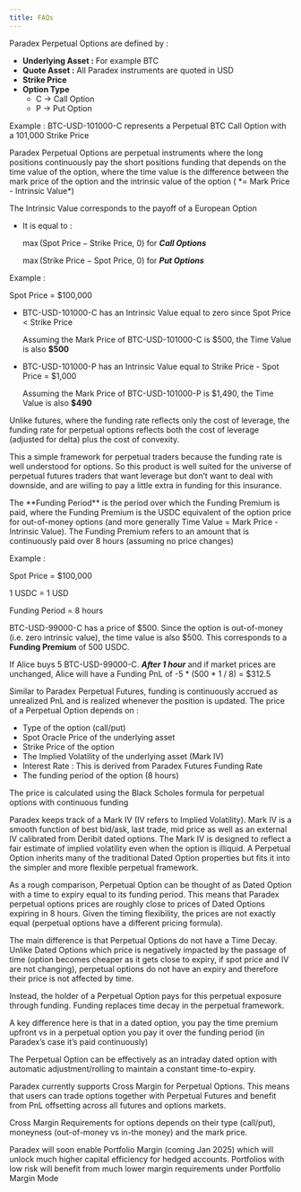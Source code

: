 ```yaml
---
title: FAQs
---
```


<Accordion title="How to read a Perpetual Option Symbol">
Paradex Perpetual Options are defined by :

- **Underlying Asset :** For example BTC
- **Quote Asset :** All Paradex instruments are quoted in USD
- **Strike Price**
- **Option Type**
    - C → Call Option
    - P → Put Option

Example : BTC-USD-101000-C represents a Perpetual BTC Call Option with a 101,000 Strike Price
</Accordion>

<Accordion title="What is a Perpetual Option">
Paradex Perpetual Options are perpetual instruments where the long positions continuously pay the short positions funding that depends on the time value of the option, where the time value is the difference between the mark price of the option and the intrinsic value of the option ( *= Mark Price - Intrinsic Value*)

The Intrinsic Value corresponds to the payoff of a European Option

- It is equal to :
    
    $\max(\text{Spot Price}-\text{Strike Price},~0)$ for ***Call Options***
    
    $\max(\text{Strike Price}-\text{Spot Price},~0)$ for ***Put Options***
    

Example :

Spot Price = $100,000

- BTC-USD-101000-C has an Intrinsic Value equal to zero since Spot Price < Strike Price
    
    Assuming the Mark Price of BTC-USD-101000-C is \$500, the Time Value is also **\$500**
    
- BTC-USD-101000-P has an Intrinsic Value equal to Strike Price - Spot Price = \$1,000
    
    Assuming the Mark Price of BTC-USD-101000-P is \$1,490, the Time Value is also **\$490**
</Accordion>

<Accordion title="How to interpret Options Funding">
Unlike futures, where the funding rate reflects only the cost of leverage, the funding rate for perpetual options reflects both the cost of leverage (adjusted for delta) plus the cost of convexity. 

This a simple framework for perpetual traders because the funding rate is well understood for options. So this product is well suited for the universe of perpetual futures traders that want leverage but don’t want to deal with downside, and are willing to pay a little extra in funding for this insurance.
</Accordion>

<Accordion title="What is the Funding Period">
The **Funding Period** is the period over which the Funding Premium is paid, where the Funding Premium is the USDC equivalent of the option price for out-of-money options (and more generally Time Value = Mark Price - Intrinsic Value). The Funding Premium refers to an amount that is continuously paid over 8 hours (assuming no price changes)

Example :

Spot Price = \$100,000

1 USDC = 1 USD

Funding Period = 8 hours

BTC-USD-99000-C has a price of \$500. Since the option is out-of-money (i.e. zero intrinsic value), the time value is also \$500. This corresponds to a **Funding Premium** of 500 USDC.

If Alice buys 5 BTC-USD-99000-C. ***After 1 hour*** and if market prices are unchanged, Alice will have a Funding PnL of -5 * (500 * 1 / 8) = \$312.5
</Accordion>

<Accordion title="When is Funding Realized">
Similar to Paradex Perpetual Futures, funding is continuously accrued as unrealized PnL and is realized whenever the position is updated.
</Accordion>

<Accordion title="How is Mark Price calculated">
The price of a Perpetual Option depends on :

- Type of the option (call/put)
- Spot Oracle Price of the underlying asset
- Strike Price of the option
- The Implied Volatility of the underlying asset (Mark IV)
- Interest Rate : This is derived from Paradex Futures Funding Rate
- The funding period of the option (8 hours)

The price is calculated using the Black Scholes formula for perpetual options with continuous funding
</Accordion>

<Accordion title="How is Mark IV calculated">
Paradex keeps track of a Mark IV (IV refers to Implied Volatility). Mark IV is a smooth function of best bid/ask, last trade, mid price as well as an external IV calibrated from Deribit dated options. The Mark IV is designed to reflect a fair estimate of implied volatility even when the option is illiquid.
</Accordion>

<Accordion title="What are key differences between Perpetual and Dated Options">
A Perpetual Option inherits many of the traditional Dated Option properties but fits it into the simpler and more flexible perpetual framework.

As a rough comparison, Perpetual Option can be thought of as Dated Option with a time to expiry equal to its funding period. This means that Paradex perpetual options prices are roughly close to prices of Dated Options expiring in 8 hours. Given the timing flexibility, the prices are not exactly equal (perpetual options have a different pricing formula).

The main difference is that Perpetual Options do not have a Time Decay. Unlike Dated Options which price is negatively impacted by the passage of time (option becomes cheaper as it gets close to expiry, if spot price and IV are not changing), perpetual options do not have an expiry and therefore their price is not affected by time.

Instead, the holder of a Perpetual Option pays for this perpetual exposure through funding. Funding replaces time decay in the perpetual framework.

A key difference here is that in a dated option, you pay the time premium upfront vs in a perpetual option you pay it over the funding period (in Paradex’s case it’s paid continuously)

The Perpetual Option can be effectively as an intraday dated option with automatic adjustment/rolling to maintain a constant time-to-expiry.
</Accordion>

<Accordion title="What are Margin Requirements for Options">
Paradex currently supports Cross Margin for Perpetual Options. This means that users can trade options together with Perpetual Futures and benefit from PnL offsetting across all futures and options markets.

Cross Margin Requirements for options depends on their type (call/put), moneyness (out-of-money vs in-the money) and the mark price.

Paradex will soon enable Portfolio Margin (coming Jan 2025) which will unlock much higher capital efficiency for hedged accounts. Portfolios with low risk will benefit from much lower margin requirements under Portfolio Margin Mode
</Accordion>